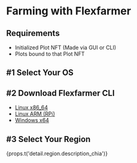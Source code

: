 
# Farming with Flexfarmer

## Requirements

- Initialized Plot NFT (Made via GUI or CLI)
- Plots bound to that Plot NFT

## <Highlight>#1</Highlight> Select Your OS

<ButtonGroupOSSelector />

## <Highlight>#2</Highlight> Download Flexfarmer CLI

- [Linux x86_64](https://static.flexpool.io/dl/flexfarmer/flexfarmer-linux-amd64-v1.0.0a8.tar.gz)
- [Linux ARM (RPi)](https://static.flexpool.io/dl/flexfarmer/flexfarmer-linux-arm64-v1.0.0a8.tar.gz)
- [Windows x64](https://static.flexpool.io/dl/flexfarmer/flexfarmer-windows-amd64-v1.0.0a8.zip)

## <Highlight>#3</Highlight> Select Your Region

<p className="mb-5">{props.t('detail.region.description_chia')}</p>

<PingTestSection data={props.mineableCoin.regions} className="mt-2" />
